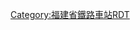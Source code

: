 <noinclude>{{BS-map
| title = 厦门站站线布置图
| map = </noinclude>
\\CONTg\CONTg\\\\\\\\\\~~ ~~ ~~ ~~[[鹰厦铁路]]往[[鹰潭站|鹰潭]]
\\STRg\STRf\\\\\\\\\\~~ ~~ ~~ ~~[[福厦铁路]]往[[福州南站|福州南]]
\\STR\STR\LCONTg\\\\\\\\\
\\STR\STR+c2\ABZg3\\\\\\\\\
\\STR\ABZg+1\STR+c4\\\\\\\\\
\\ABZg2\ABZg3\STR\\\\\\\\\
\\ABZg+1\ABZg+4\STR\\\\\\\\\
\\STR\ABZg2\STR+c3\\\\\\\\\
\\STR\STR+c1\ABZg+4\\\\\\\\\
\\STR\STR\STR\\\\\\\\\
\\STR\STR\STR\LCONTg\\\\\\\\
\\STR\STR\ABZg2\STR+c3\\\\\\\\
\\STR\STR\STR+c1\ABZ2+4g\STRc3\\\\\\\
\\ABZg2\STR+c3\ABZg2\STRc13\STR2+4\STRc3\\\\\\
\\STR+c1\KRZ2+4!~STR2!~STR+4\ABZg3!~STRc1\STR2+4\STRc13\ABZ4+2l\STR2+r!~STRc3\STRc3\\\\
\\STR+c2\ABZ3+1g\ABZ2+4g\STRc13\ABZ4+2l\STR2+r!~STRc13\STR2+4+c13\STR2+4+c3\STRc3\\\
\STRc2\KRZ3+1!~STR3!~STR+1\STRc4\STRc1\STR+4\STRc1\ABZ4+2f!~STRc1\STR2+4+c13\STR2+4+c13\STR2+4+c3\STRc3\\
\STR+1\STR+c4\\STRc2\ABZg3\\STR+c1\STR+4+c1\STR+4+c1\STR2+4+c1\STR2+4+c3\STRc3\
\STR\STR\\STR+1\eSTR+c4\\STR\STR\STR\STRc1\STR+4+c1\STR+4\
BS\STR+BSr\STR+BSl\BS\STR+BSr\STR+BSl\BS\STR+BSr\STR\STR+BSl\BS\STR+BSr\STR+BSl\BS
BS!~num1l\STR+BSr\STR+BSl\BS\STR+BSr\STR+BSl\BS\STR+BSr\STR\STR+BSl\BS\STR+BSr\STR+BSl\BS~~ ~~ ~~1站台
BS\STR+BSr\STR+BSl\BS!~num2r!~num3l\STR+BSr\STR+BSl\BS\STR+BSr\STR\STR+BSl\BS\STR+BSr\STR+BSl\BS~~ ~~ ~~2/3站台
BS\STR+BSr\STR+BSl\BS\STR+BSr\STR+BSl\BS!~num4r!~num5l\STR+BSr\STR\STR+BSl\BS\STR+BSr\STR+BSl\BS~~ ~~ ~~4/5站台
BS\STR+BSr\STR+BSl\BS\STR+BSr\STR+BSl\BS\STR+BSr\STR\STR+BSl\BS!~num6r!~num7l\STR+BSr\STR+BSl\BS~~ ~~ ~~6/7站台
BS\STR+BSr\STR+BSl\BS\STR+BSr\STR+BSl\BS\STR+BSr\STR\STR+BSl\BS\STR+BSr\STR+BSl\BS!~num8r~~ ~~ ~~8站台
BS\STR+BSr\STR+BSl\BS\STR+BSr\STR+BSl\BS\STR+BSr\STR\STR+BSl\BS\STR+BSr\STR+BSl\BS
\STR\STR\\STR\STR\\STR\STR+c2\STR3\STRc2\STR3+c2\STR3\
\STR\STR\\STR\STR\STRc2\STR3+c2\ABZ3+1g\STRc24\STR3+1+c2\STR3+1+c4\STRc4\
\STR2\STR+c3\STRc2\STR3+c2\STR3+c2\STR3+1+c2\STR3+1+c4\STRc24\ABZ3+1l\STRr+1!~STRc4\STRc4\\
\STRc1\ABZg+4!~STRc2\ABZ1+3f!~STRc2\ABZ3+1l!~STRc4\STRr+1!~STRc24\ABZ3+1l!~STRc4\STRq!~STRc4\STRr+1\STRc4\\\\
\\ABZg+1\ABZg+1!~STRc4\STRc2!~STRc4\STR3+1\STRc4\\\\\\\
\ENDEa\STR\STR+c2\STR3+1\STRc4\\\\\\\\~~ ~~ ~~ ~~厦门折返段
\STR\ABZg2\ABZg+1!~STRc3\STRc4\\\\\\\\\
\STR2\STR!~STRc13\ABZg+4\\\\\\\\\\
\STRc1\ABZg+4\ABZg2\STRc3\\\\\\\\\
\\STR+c2\ABZg3!~STRc1\ABZ4+2f\STRc3\\\\\\\\
\\ABZg+1\STR+c4\STR+c1\STR2+4\STRc3\\\\\\\
\\STR\STR+c2\ABZg3\STRc1\STR+4\\\\\\\
\\STR\ABZg+1\STR+c4\\STR\\\\\\\
\\STR\STR\ABZg2\STRc3\STR\\\\\\\
\\STR\STR\STR+c1\STR+4\STR\\\\\\\
\\STR\STR\STR\STR\STR\\\\\\\
\STRc2\STR3+c2\ABZg3\STR2\STR+c3\STR\\\\\\\
\STR+1\STR+1+c4\STR+c4\STRc1\ABZ2+4g\ENDEe!~STRc3\\\\\\\
\STR\STR\STR\\STRc1\STR+4!~exSTRc2\\\\\\\
\STR\ENDEe\ENDEe\\\eABZg+1\\\\\\\
\STR\\\\\ENDExe\\\\\\\
\exBUE\\\\\exBUE\\\\\\\
\exSTR\\\\\exCONTf\\\\\\\~~ ~~ ~~ ~~
\exCONTf\\\\\\\\\\\\~~ ~~ ~~ ~~往[[厦门铁路文化公园]]
<noinclude>}}

{{Rdt intro|[[厦门站]]}}

[[Category:福建省鐵路車站RDT]]

</noinclude>